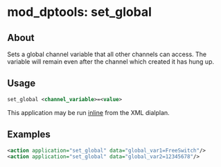 
# mod_dptools: set_global 

 

## About

Sets a global channel variable that all other channels can access. The variable will remain even after the channel which created it has hung up.


## Usage

```xml
set_global <channel_variable>=<value>
```

This application may be run [inline](./6586667.mdx#about) from the XML dialplan. 

## Examples

```xml
<action application="set_global" data="global_var1=FreeSwitch"/>
<action application="set_global" data="global_var2=12345678"/>
```


